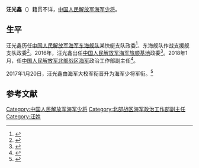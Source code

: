 '''汪光鑫'''（{{bd|？|||}}）籍贯不详，[[中国人民解放军少将|中国人民解放军海军少将]]。

==生平==
汪光鑫历任[[中国人民解放军海军东海舰队|中国人民解放军海军东海舰队]]某快艇支队政委<ref>{{Cite web |url = http://finance.ifeng.com/roll/20120913/7027505.shtml |title = 波峰浪谷驶来“第一艇”记东海舰队某快艇支队导弹艇大队2208艇 |author =  |date = 2012-09-13 |publisher = 凤凰网 |language =  |accessdate =  |quote =  |archive-date = 2018-01-29 |archive-url = https://web.archive.org/web/20180129004425/http://finance.ifeng.com/roll/20120913/7027505.shtml |dead-url = no }}</ref>、东海舰队作战支援舰支队政委<ref>{{Cite web  |url =http://news.youth.cn/jsxw/201408/t20140829_5687277.htm  |title =东海舰队4舰隔万里同上教育课 铭记甲午之痛  |author =  |date =2014-08-29  |publisher =中国青年网  |language =  |accessdate =  |quote =  |archive-date =2018-01-28  |archive-url =https://web.archive.org/web/20180128190454/http://news.youth.cn/jsxw/201408/t20140829_5687277.htm  |dead-url =no  }}</ref>。2016年，汪光鑫出任[[中国人民解放军海军旅顺基地|中国人民解放军海军旅顺基地]]政委<ref>{{Cite web |url = http://news.ifeng.com/a/20160630/49271287_0.shtml |title = 汪光鑫任解放军92538部队（海军旅顺保障基地）政委 |author =  |date = 2016-06-30 |publisher = 凤凰网 |language =  |accessdate =  |quote =  |archive-date = 2019-09-17 |archive-url = https://web.archive.org/web/20190917061601/http://news.ifeng.com/a/20160630/49271287_0.shtml |dead-url = no }}</ref>。2018年1月，任[[中国人民解放军北部战区海军|中国人民解放军北部战区海军]]政治工作部副主任<ref>{{Cite web  |url =http://www.thepaper.cn/newsDetail_forward_1970659  |title =旅顺保障基地原政委汪光鑫调任北部战区海军政治工作部副主任  |author =  |date =2018-01-27  |publisher =澎湃新闻  |language =  |accessdate =  |quote =  |archive-date =2018-03-08  |archive-url =https://web.archive.org/web/20180308022440/http://www.thepaper.cn/newsDetail_forward_1970659  |dead-url =no  }}</ref>。

2017年1月20日，汪光鑫由海军大校军衔晋升为海军少将军衔。<ref>{{Cite web |url = http://news.ifeng.com/a/20170120/50607757_0.shtml |title = 7名海军大校晋升少将军衔 |author =  |date = 2017-01-20 |publisher = 凤凰网 |language =  |accessdate =  |quote =  |archive-date = 2019-08-22 |archive-url = https://web.archive.org/web/20190822154943/http://news.ifeng.com/a/20170120/50607757_0.shtml |dead-url = no }}</ref>

==参考文献==
{{reflist}}

{{DEFAULTSORT:Wang汪}}
[[Category:中国人民解放军海军少将|Category:中国人民解放军海军少将]]
[[Category:北部战区海军政治工作部副主任|Category:北部战区海军政治工作部副主任]]
[[Category:汪姓|Category:汪姓]]